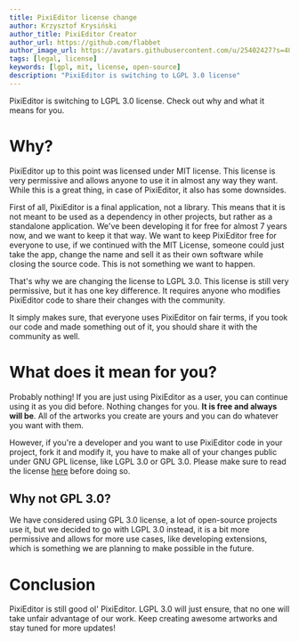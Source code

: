 ```yaml
---
title: PixiEditor license change
author: Krzysztof Krysiński
author_title: PixiEditor Creator
author_url: https://github.com/flabbet
author_image_url: https://avatars.githubusercontent.com/u/25402427?s=400&v=4
tags: [legal, license]
keywords: [lgpl, mit, license, open-source]
description: "PixiEditor is switching to LGPL 3.0 license"
---
```


PixiEditor is switching to LGPL 3.0 license. Check out why and what it means for you.

<!--truncate-->

# Why?

PixiEditor up to this point was licensed under MIT license. This license is very permissive and allows anyone to use it in almost any way they want.
While this is a great thing, in case of PixiEditor, it also has some downsides.

First of all, PixiEditor is a final application, not a library. This means that it is not meant to be used as a dependency in other projects, but rather as a standalone application.
We've been developing it for free for almost 7 years now, and we want to keep it that way. We want to keep PixiEditor free for everyone to use, if we continued with the MIT License, 
someone could just take the app, change the name and sell it as their own software while closing the source code. This is not something we want to happen.


That's why we are changing the license to LGPL 3.0. This license is still very permissive, but it has one key difference. It requires anyone who modifies PixiEditor code to share their changes with the community.

It simply makes sure, that everyone uses PixiEditor on fair terms, if you took our code and made something out of it, you should share it with the community as well.


# What does it mean for you?

Probably nothing! If you are just using PixiEditor as a user, you can continue using it as you did before. Nothing changes for you. **It is free and always will be**. 
All of the artworks you create are yours and you can do whatever you want with them.

However, if you're a developer and you want to use PixiEditor code in your project, fork it and modify it, you have to make all of your changes public under 
GNU GPL license, like LGPL 3.0 or GPL 3.0. Please make sure to read the license [here](https://github.com/PixiEditor/PixiEditor/blob/master/LICENSE) before doing so.

## Why not GPL 3.0?

We have considered using GPL 3.0 license, a lot of open-source projects use it, but we decided to go with LGPL 3.0 instead, it is a bit more permissive and allows for more use cases,
like developing extensions, which is something we are planning to make possible in the future.

# Conclusion

PixiEditor is still good ol' PixiEditor. LGPL 3.0 will just ensure, that no one will take unfair advantage of our work. 
Keep creating awesome artworks and stay tuned for more updates!
